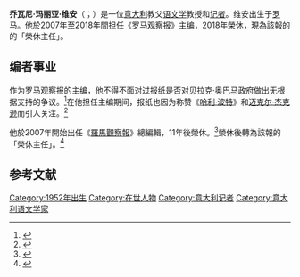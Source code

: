 '''乔瓦尼·玛丽亚·维安'''（{{lang-it|Giovanni Maria Vian}}；{{bd|1952年|3月10日||}}）是一位[[意大利|意大利]]教父[[语文学|语文学]]教授和[[记者|记者]]。维安出生于[[罗马|罗马]]。他於2007年至2018年間担任《[[罗马观察报|罗马观察报]]》主编，2018年榮休，現為該報的的「榮休主任」。

==编者事业==
作为罗马观察报的主编，他不得不面对过报纸是否对[[贝拉克·奥巴马|贝拉克·奥巴马]]政府做出无根据支持的争议。<ref>{{Cite web |url=http://www.catholicnewsagency.com/new.php?n=16067 |title=Editor of Vatican newspaper says ‘Obama is not pro-abortion’ |accessdate=2016-07-23 |archive-date=2009-06-25 |archive-url=https://web.archive.org/web/20090625164937/http://www.catholicnewsagency.com/new.php?n=16067 |dead-url=no }}</ref>在他担任主编期间，报纸也因为称赞《[[哈利·波特|哈利·波特]]》和[[迈克尔·杰克逊|迈克尔·杰克逊]]而引人关注。<ref>{{Cite web |url=http://www.lifesitenews.com/ldn/2009/jul/09071404.html |title=Vatican Paper Heaps Praise on Harry Potter film |accessdate=2016-07-23 |archive-date=2009-07-17 |archive-url=https://web.archive.org/web/20090717064504/http://www.lifesitenews.com/ldn/2009/jul/09071404.html |dead-url=no }}</ref>

他於2007年開始出任《[[羅馬觀察報|羅馬觀察報]]》總編輯，11年後榮休。<ref>{{cite news |last1=Glatz |first1=Carol |title=Pope names Italian journalists to key posts in Vatican communications |url=https://www.ncronline.org/news/media/pope-names-italian-journalists-key-posts-vatican-communications |accessdate=2019-07-20 |agency=Catholic News Service |publisher=National Catholic Reporter |date=2018-12-18 |archiveurl=https://web.archive.org/web/20190720171117/https://www.ncronline.org/news/media/pope-names-italian-journalists-key-posts-vatican-communications |archivedate=2019-07-20 |language=en |dead-url=no }}</ref>榮休後轉為該報的「榮休主任」。<ref>{{cite press release |title=Resignations and Appointments, 18.12.2018 |url=https://press.vatican.va/content/salastampa/en/bollettino/pubblico/2018/12/18/181218c.html |publisher=Holy See Press Office |accessdate=2019-07-20 |archiveurl=https://web.archive.org/web/20190720165341/https://press.vatican.va/content/salastampa/en/bollettino/pubblico/2018/12/18/181218c.html |archivedate=2019-07-20 |language=en |date=2018-12-18 |dead-url=no }}</ref>

==参考文献==
{{reflist}}

{{Linguist-stub}}
{{意大利人小作品}}

{{Authority control}}
{{DEFAULTSORT:Vian, Giovanni Maria}}
[[Category:1952年出生|Category:1952年出生]]
[[Category:在世人物|Category:在世人物]]
[[Category:意大利记者|Category:意大利记者]]
[[Category:意大利语文学家|Category:意大利语文学家]]